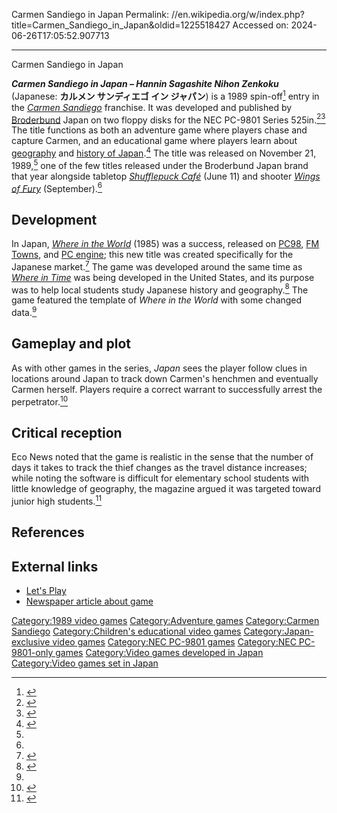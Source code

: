 Carmen Sandiego in Japan
Permalink: //en.wikipedia.org/w/index.php?title=Carmen_Sandiego_in_Japan&oldid=1225518427
Accessed on: 2024-06-26T17:05:52.907713



------
Carmen Sandiego in Japan
{{Infobox video game
| image = File:Carmen_Sandiego_in_Japan_cover.jpg
| caption = Cover art
| developer = Broderbund Japan
| publisher = Broderbund Japan
| platform = [[PC-98]]
| released = November 21, 1989<ref name=":1">{{Cite web|url=https://pc98library.tistory.com/589|title=Broderbund Japan|date=January 13, 2011|website=Pc98library|language=ko|access-date=2019-08-25|archive-date=2019-08-25|archive-url=https://web.archive.org/web/20190825035431/https://pc98library.tistory.com/589|url-status=live}}</ref>
| genre = Adventure, educational
}}

'''''Carmen Sandiego in Japan – Hannin Sagashite Nihon Zenkoku''''' (Japanese: '''カルメン サンディエゴ イン ジャパン''') is a 1989 spin-off<ref>{{Cite web|url=http://advgamer.blog.fc2.com/blog-entry-1241.html|title=Carmen Sandiego in Japan|last=Katan|date=December 28, 2012|website=Advgamer|language=ja|access-date=2019-08-25|archive-date=2019-08-25|archive-url=https://web.archive.org/web/20190825035432/http://advgamer.blog.fc2.com/blog-entry-1241.html|url-status=live}}</ref> entry in the ''[[Carmen Sandiego (franchise)|Carmen Sandiego]]'' franchise. It was developed and published by [[Broderbund]] Japan on two floppy disks for the NEC PC-9801 Series 525in.<ref>{{Cite web|url=https://refuge.tokyo/pc9801/pc98/00832.html|title=Carmen Sandiego in Japan: Looking for criminals all over Japan|date=2019|website=Refuge.tokyo|access-date=2019-08-25|archive-date=2018-05-08|archive-url=https://web.archive.org/web/20180508183539/https://refuge.tokyo/pc9801/pc98/00832.html|url-status=live}}</ref><ref>{{Cite web|url=https://www.sockscap64.com/games/game/carmen-sandiego-in-japan-hannin-sagashite-nihon-zenkoku/|title=Carmen Sandiego in Japan - Hannin Sagashite Nihon Zenkoku|last=Tarolab|website=SocksCap64|language=en-US|access-date=2019-08-25}}</ref> The title functions as both an adventure game where players chase and capture Carmen, and an educational game where players learn about [[Geography of Japan|geography]] and [[history of Japan]].<ref>{{Cite web|url=https://shamirgame.blog.fc2.com/blog-entry-517.html|title=Carmen Sandiego in Japan|last=Shami|date=February 10, 2019|website=Shamirgame|language=ja|access-date=2019-08-25|archive-date=2019-08-25|archive-url=https://web.archive.org/web/20190825035434/https://shamirgame.blog.fc2.com/blog-entry-517.html|url-status=live}}</ref> The title was released on November 21, 1989,<ref name=":1"/> one of the few titles released under the Broderbund Japan brand that year alongside tabletop ''[[Shufflepuck Café]]'' (June 11) and shooter ''[[Wings of Fury]]'' (September).<ref name=":1"/>

==Development==
In Japan, ''[[Where in the World Is Carmen Sandiego? (1985 video game)|Where in the World]]'' (1985) was a success, released on [[PC-9800 series|PC98]], [[FM Towns]], and [[TurboGrafx-16|PC engine]]; this new title was created specifically for the Japanese market.<ref name=":0">{{Cite web|url=https://japanese.engadget.com/2019/01/05/1/|title="Carmen San Diego" origin story delivered in January. Followed by a live-action new work.|last=Lttousai|date=January 6, 2019|website=Engadget Japan|language=ja-jp|access-date=2019-08-25|archive-date=2019-08-25|archive-url=https://web.archive.org/web/20190825035429/https://japanese.engadget.com/2019/01/05/1/|url-status=live}}</ref> The game was developed around the same time as ''[[Where in Time Is Carmen Sandiego? (video game)|Where in Time]]'' was being developed in the United States, and its purpose was to help local students study Japanese history and geography.<ref>{{Cite web|url=http://cfs6.tistory.com/upload_control/download.blog?fhandle=YmxvZzU4NzE1QGZzNi50aXN0b3J5LmNvbTovYXR0YWNoLzAvMDEwMDAwMDAwMDQ2LnBkZg==&filename=%C4%AB%B8%E0%BB%F7%B5%F0%BF%A1%B0%ED%20%BD%C3%B0%A3%BF%A9%C7%E0.pdf|title=Carmen Sandiego Time Travel|date=2019|website=GameCom|access-date=2019-08-25|archive-date=2022-12-26|archive-url=https://web.archive.org/web/20221226012548/http://cfs6.tistory.com/upload_control/download.blog?fhandle=YmxvZzU4NzE1QGZzNi50aXN0b3J5LmNvbTovYXR0YWNoLzAvMDEwMDAwMDAwMDQ2LnBkZg==&filename=%C4%AB%B8%E0%BB%F7%B5%F0%BF%A1%B0%ED%20%BD%C3%B0%A3%BF%A9%C7%E0.pdf|url-status=live}}</ref> The game featured the template of ''Where in the World'' with some changed data.<ref name=":0"/>

==Gameplay and plot==
As with other games in the series, ''Japan'' sees the player follow clues in locations around Japan to track down Carmen's henchmen and eventually Carmen herself. Players require a correct warrant to successfully arrest the perpetrator.<ref>{{Cite web|url=http://ayachi0610.blog65.fc2.com/blog-entry-170.html|title=The 69th is a hidden masterpiece "CARMEN SANDIEGO IN JAPAN" game that arrests criminals across the country!|last=Daichi|first=Ayachi|date=August 13, 2019|website=Ayachi0610|access-date=2019-08-25|archive-date=2019-08-25|archive-url=https://web.archive.org/web/20190825035430/http://ayachi0610.blog65.fc2.com/blog-entry-170.html|url-status=live}}</ref>

==Critical reception==
Eco News noted that the game is realistic in the sense that the number of days it takes to track the thief changes as the travel distance increases; while noting the software is difficult for elementary school students with little knowledge of geography, the magazine argued it was targeted toward junior high students.<ref>{{Cite journal|date=December 1990|title=Carmen Sandiego in Japan|url=https://www.eri21.or.jp/econews/eco16.pdf|journal=Eco News|issue=16|pages=4|access-date=2019-08-25|archive-date=2019-08-25|archive-url=https://web.archive.org/web/20190825051024/https://www.eri21.or.jp/econews/eco16.pdf|url-status=live}}</ref>

==References==
{{Reflist}}

==External links==
* [https://www.youtube.com/watch?v=ak9-p1v3E9o Let's Play]
* [https://aucview.aucfan.com/yahoo/g148511334/ Newspaper article about game]
{{Carmen Sandiego}}

[[Category:1989 video games]]
[[Category:Adventure games]]
[[Category:Carmen Sandiego]]
[[Category:Children's educational video games]]
[[Category:Japan-exclusive video games]]
[[Category:NEC PC-9801 games]]
[[Category:NEC PC-9801-only games]]
[[Category:Video games developed in Japan]]
[[Category:Video games set in Japan]]